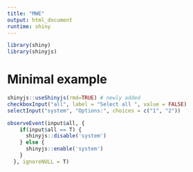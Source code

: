 ```yaml
---
title: "MWE"
output: html_document
runtime: shiny
---
```


```r
library(shiny)
library(shinyjs)
```

# Minimal example

```r
shinyjs::useShinyjs(rmd=TRUE) # newly added
checkboxInput("all", label = "Select all ", value = FALSE)
selectInput("system", "Options:", choices = c("1", "2"))
```


```r
observeEvent(input$all, {
    if(input$all == T) {
      shinyjs::disable('system') 
    } else {
      shinyjs::enable('system')
    }
  }, ignoreNULL = T)
```

